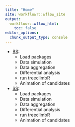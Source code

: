 ```yaml
---
title: "Home"
site: workflowr::wflow_site
output:
  workflowr::wflow_html:
    toc: false
editor_options:
  chunk_output_type: console
---
```


- [BS](animation_BS.html):
    - Load packages
    - Data simulation
    - Data aggregation
    - Differential analysis
    - run treeclimbR
    - Animation of candidates
    
- [SS](animation_SS.html):
    - Load packages
    - Data simulation
    - Data aggregation
    - Differential analysis
    - run treeclimbR
    - Animation of candidates
